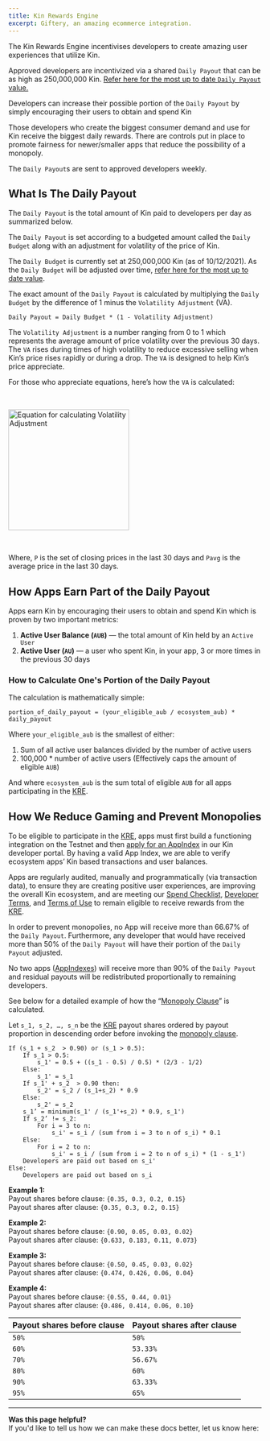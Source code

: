 ```yaml
---
title: Kin Rewards Engine
excerpt: Giftery, an amazing ecommerce integration.
---
```


The Kin Rewards Engine incentivises developers to create amazing user experiences that utilize Kin.

Approved developers are incentivized via a shared `Daily Payout` that can be as high as 250,000,000 Kin. [Refer here for the most up to date `Daily Payout` value.](https://github.com/kinecosystem/rewards-engine/blob/master/current-KRE.md#the-daily-payout)

Developers can increase their possible portion of the `Daily Payout` by simply encouraging their users to obtain and spend Kin

Those developers who create the biggest consumer demand and use for Kin receive the biggest daily rewards. There are controls put in place to promote fairness for newer/smaller apps that reduce the possibility of a monopoly.

The `Daily Payout`s are sent to approved developers weekly.

## What Is The Daily Payout

The `Daily Payout` is the total amount of Kin paid to developers per day as summarized below.

The `Daily Payout` is set according to a budgeted amount called the `Daily Budget` along with an adjustment for volatility of the price of Kin.

The `Daily Budget` is currently set at 250,000,000 Kin (as of 10/12/2021). As the `Daily Budget` will be adjusted over time, [refer here for the most up to date value](https://github.com/kinecosystem/rewards-engine/blob/master/current-KRE.md#the-daily-payout).

The exact amount of the `Daily Payout` is calculated by multiplying the `Daily Budget` by the difference of 1 minus the `Volatility Adjustment` (VA).

```shell
Daily Payout = Daily Budget * (1 - Volatility Adjustment)
```

The `Volatility Adjustment` is a number ranging from 0 to 1 which represents the average amount of price volatility over the previous 30 days. The `VA` rises during times of high volatility to reduce excessive selling when Kin’s price rises rapidly or during a drop. The `VA` is designed to help Kin’s price appreciate.

For those who appreciate equations, here’s how the `VA` is calculated:

<img style="width: 15rem; margin-top: 2rem; margin-bottom: 2rem;" class="kin-va-equation" src="./images/va-equation.jpeg" alt="Equation for calculating Volatility Adjustment"/>

Where, `P` is the set of closing prices in the last 30 days and `Pavg` is the average price in the last 30 days.

## How Apps Earn Part of the Daily Payout

Apps earn Kin by encouraging their users to obtain and spend Kin which is proven by two important metrics:

1. **Active User Balance (`AUB`)** — the total amount of Kin held by an `Active User`
2. **Active User (`AU`)** — a user who spent Kin, in your app, 3 or more times in the previous 30 days

### How to Calculate One's Portion of the Daily Payout

The calculation is mathematically simple:

```shell
portion_of_daily_payout = (your_eligible_aub / ecosystem_aub) * daily_payout
```

Where `your_eligible_aub` is the smallest of either:

1. Sum of all active user balances divided by the number of active users
2. 100,000 \* number of active users (Effectively caps the amount of eligible `AUB`)

And where `ecosystem_aub` is the sum total of eligible `AUB` for all apps participating in the [KRE](/essentials/kin-rewards-engine/).

## How We Reduce Gaming and Prevent Monopolies

To be eligible to participate in the [KRE](/essentials/kin-rewards-engine/), apps must first build a functioning integration on the Testnet and then [apply for an AppIndex](/essentials/kre-app-registration/#register-your-app) in our Kin developer portal. By having a valid App Index, we are able to verify ecosystem apps’ Kin based transactions and user balances.

Apps are regularly audited, manually and programmatically (via transaction data), to ensure they are creating positive user experiences, are improving the overall Kin ecosystem, and are meeting our [Spend Checklist](/essentials/kre-checklist/#spend-checklist), [Developer Terms](https://kin.org/kin-developer-terms/), and [Terms of Use](https://kin.org/terms-and-conditions/) to remain eligible to receive rewards from the [KRE](/essentials/kin-rewards-engine/).

In order to prevent monopolies, no App will receive more than 66.67% of the `Daily Payout`. Furthermore, any developer that would have received more than 50% of the `Daily Payout` will have their portion of the `Daily Payout` adjusted.

No two apps ([AppIndexes](/essentials/terms-and-concepts/#app-index)) will receive more than 90% of the `Daily Payout` and residual payouts will be redistributed proportionally to remaining developers.

See below for a detailed example of how the “[Monopoly Clause](https://github.com/kinecosystem/rewards-engine/blob/master/current-KRE.md#monopoly-clause)” is calculated.

Let `s_1, s_2, …, s_n` be the [KRE](/essentials/kin-rewards-engine/) payout shares ordered by payout proportion in descending order before invoking the [monopoly clause](https://github.com/kinecosystem/rewards-engine/blob/master/current-KRE.md#monopoly-clause).

```shell
If (s_1 + s_2  > 0.90) or (s_1 > 0.5):
    If s_1 > 0.5:
        s_1' = 0.5 + ((s_1 - 0.5) / 0.5) * (2/3 - 1/2)
    Else:
        s_1' = s_1
    If s_1' + s_2  > 0.90 then:
        s_2' = s_2 / (s_1+s_2) * 0.9
    Else:
    	s_2' = s_2
    s_1’ = minimum(s_1' / (s_1'+s_2) * 0.9, s_1')
    If s_2’ != s_2:
        For i = 3 to n:
            s_i' = s_i / (sum from i = 3 to n of s_i) * 0.1
    Else:
        For i = 2 to n:
            s_i' = s_i / (sum from i = 2 to n of s_i) * (1 - s_1')
	Developers are paid out based on s_i'
Else:
	Developers are paid out based on s_i
```

**Example 1:**  
Payout shares before clause: `{0.35, 0.3, 0.2, 0.15}`  
Payout shares after clause: `{0.35, 0.3, 0.2, 0.15}`

**Example 2:**  
Payout shares before clause: `{0.90, 0.05, 0.03, 0.02}`  
Payout shares after clause: `{0.633, 0.183, 0.11, 0.073}`

**Example 3:**  
Payout shares before clause: `{0.50, 0.45, 0.03, 0.02}`  
Payout shares after clause: `{0.474, 0.426, 0.06, 0.04}`

**Example 4:**  
Payout shares before clause: `{0.55, 0.44, 0.01}`  
Payout shares after clause: `{0.486, 0.414, 0.06, 0.10}`

| Payout shares before clause | Payout shares after clause |
| --------------------------- | -------------------------- |
| `50%`                       | `50%`                      |
| `60%`                       | `53.33%`                   |
| `70%`                       | `56.67%`                   |
| `80%`                       | `60%`                      |
| `90%`                       | `63.33%`                   |
| `95%`                       | `65%`                      |


***
**Was this page helpful?**<br/>
If you'd like to tell us how we can make these docs better, let us know here:




